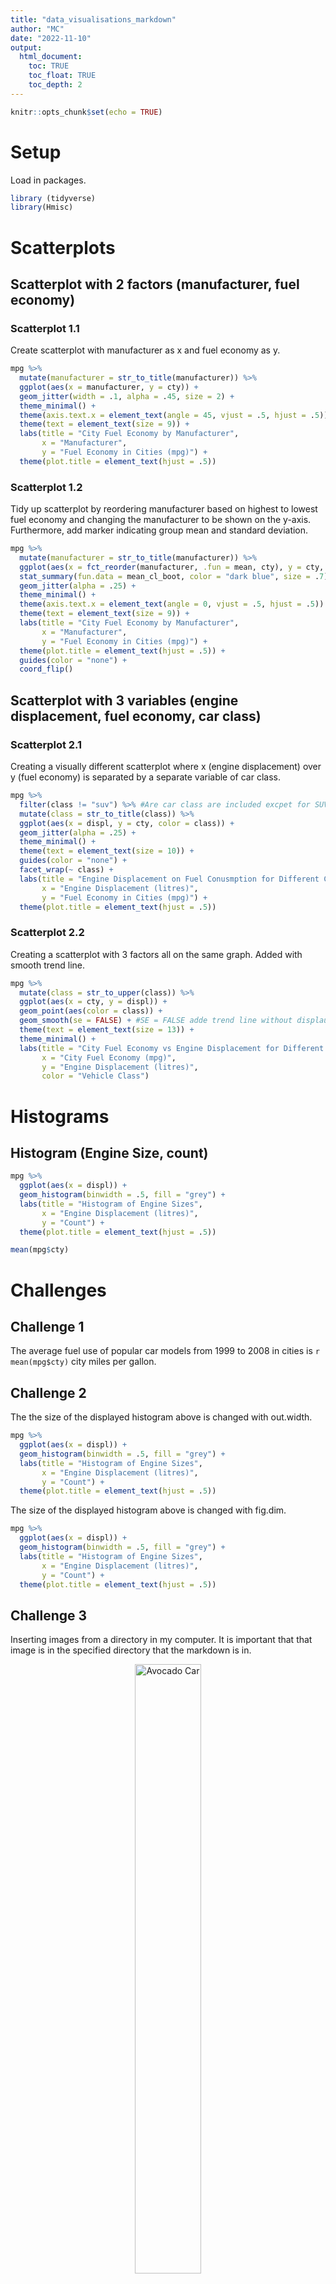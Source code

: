```yaml
---
title: "data_visualisations_markdown"
author: "MC"
date: "2022-11-10"
output: 
  html_document:
    toc: TRUE
    toc_float: TRUE
    toc_depth: 2
---
```


```r
knitr::opts_chunk$set(echo = TRUE)
```

# Setup
Load in packages.
```r
library (tidyverse)
library(Hmisc)
```

# Scatterplots
## Scatterplot with 2 factors (manufacturer, fuel economy) {.tabset .tabset-fade .tabset-pills}
### Scatterplot 1.1
Create scatterplot with manufacturer as x and fuel economy as y.
```r
mpg %>%
  mutate(manufacturer = str_to_title(manufacturer)) %>%
  ggplot(aes(x = manufacturer, y = cty)) +
  geom_jitter(width = .1, alpha = .45, size = 2) +
  theme_minimal() +
  theme(axis.text.x = element_text(angle = 45, vjust = .5, hjust = .5)) +
  theme(text = element_text(size = 9)) +
  labs(title = "City Fuel Economy by Manufacturer",
       x = "Manufacturer",
       y = "Fuel Economy in Cities (mpg)") +
  theme(plot.title = element_text(hjust = .5))
```

### Scatterplot 1.2
Tidy up scatterplot by reordering manufacturer based on highest to lowest fuel economy and changing the manufacturer to be shown on the y-axis. Furthermore, add marker indicating group mean and standard deviation.
```r
mpg %>%
  mutate(manufacturer = str_to_title(manufacturer)) %>%
  ggplot(aes(x = fct_reorder(manufacturer, .fun = mean, cty), y = cty, color = manufacturer)) +
  stat_summary(fun.data = mean_cl_boot, color = "dark blue", size = .7) +
  geom_jitter(alpha = .25) +
  theme_minimal() +
  theme(axis.text.x = element_text(angle = 0, vjust = .5, hjust = .5)) +
  theme(text = element_text(size = 9)) +
  labs(title = "City Fuel Economy by Manufacturer",
       x = "Manufacturer",
       y = "Fuel Economy in Cities (mpg)") +
  theme(plot.title = element_text(hjust = .5)) +
  guides(color = "none") +
  coord_flip()
```

## Scatterplot with 3 variables (engine displacement, fuel economy, car class) {.tabset .tabset-pills}
### Scatterplot 2.1
Creating a visually different scatterplot where x (engine displacement) over y (fuel economy) is separated by a separate variable of car class. 
```r
mpg %>%
  filter(class != "suv") %>% #Are car class are included excpet for SUVs
  mutate(class = str_to_title(class)) %>%
  ggplot(aes(x = displ, y = cty, color = class)) +
  geom_jitter(alpha = .25) +
  theme_minimal() +
  theme(text = element_text(size = 10)) +
  guides(color = "none") +
  facet_wrap(~ class) +
  labs(title = "Engine Displacement on Fuel Conusmption for Different Car Classes",
       x = "Engine Displacement (litres)",
       y = "Fuel Economy in Cities (mpg)") +
  theme(plot.title = element_text(hjust = .5))
```

### Scatterplot 2.2
Creating a scatterplot with 3 factors all on the same graph. Added with smooth trend line.
```r
mpg %>%
  mutate(class = str_to_upper(class)) %>%
  ggplot(aes(x = cty, y = displ)) +
  geom_point(aes(color = class)) +
  geom_smooth(se = FALSE) + #SE = FALSE adde trend line without displauing standard error
  theme(text = element_text(size = 13)) +
  theme_minimal() +
  labs(title = "City Fuel Economy vs Engine Displacement for Different Car Class",
       x = "City Fuel Economy (mpg)",
       y = "Engine Displacement (litres)",
       color = "Vehicle Class")
```

# Histograms
## Histogram (Engine Size, count)
```r
mpg %>%
  ggplot(aes(x = displ)) +
  geom_histogram(binwidth = .5, fill = "grey") +
  labs(title = "Histogram of Engine Sizes",
       x = "Engine Displacement (litres)",
       y = "Count") +
  theme(plot.title = element_text(hjust = .5))
```

```r
mean(mpg$cty)
```

# Challenges
## Challenge 1
The average fuel use of popular car models from 1999 to 2008 in cities is `r mean(mpg$cty)` city miles per gallon.

## Challenge 2
The the size of the displayed histogram above is changed with out.width.
```r
mpg %>%
  ggplot(aes(x = displ)) +
  geom_histogram(binwidth = .5, fill = "grey") +
  labs(title = "Histogram of Engine Sizes",
       x = "Engine Displacement (litres)",
       y = "Count") +
  theme(plot.title = element_text(hjust = .5))
```

The size of the displayed histogram above is changed with fig.dim.
```r
mpg %>%
  ggplot(aes(x = displ)) +
  geom_histogram(binwidth = .5, fill = "grey") +
  labs(title = "Histogram of Engine Sizes",
       x = "Engine Displacement (litres)",
       y = "Count") +
  theme(plot.title = element_text(hjust = .5))
```

## Challenge 3
Inserting images from a directory in my computer. It is important that that image is in the specified directory that the markdown is in.

<center>
![Avocado Car](funny_cars.jpg){width="50%"}
</center>

Using R code to insert the image.
```r
knitr::include_graphics("funny_cars.jpg")
```

## Challenge 4

Labelling the code chunks:

````markdown
`r ''````{r whatever_name_you_choose}
knitr::include_graphics("funny_cars.jpg")
```
````


